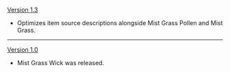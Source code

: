 {{Change History/Header}}
[[Version 1.3]]
*Optimizes item source descriptions alongside Mist Grass Pollen and Mist Grass.
----
[[Version 1.0]]
*Mist Grass Wick was released.